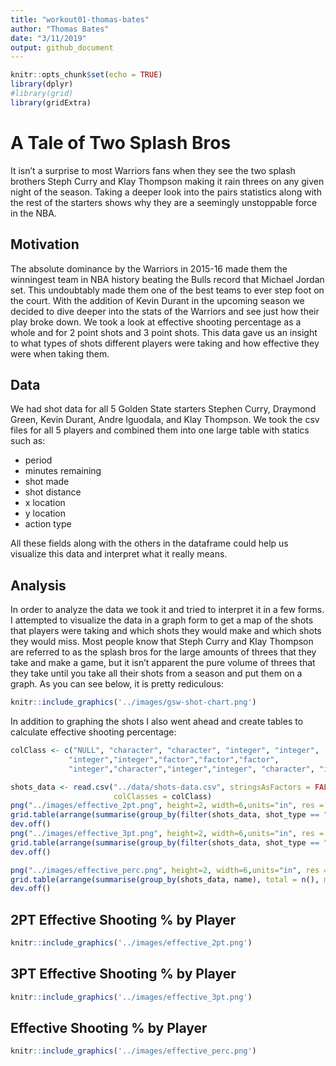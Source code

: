 ```yaml
---
title: "workout01-thomas-bates"
author: "Thomas Bates"
date: "3/11/2019"
output: github_document
---
```

```r
knitr::opts_chunk$set(echo = TRUE)
library(dplyr)
#library(grid)
library(gridExtra)
```
# A Tale of Two Splash Bros 

It isn't a surprise to most Warriors fans when they see the two splash brothers Steph Curry and Klay Thompson making it rain threes on any given night of the season. Taking a deeper look into the pairs statistics along with the rest of the starters shows why they are a seemingly unstoppable force in the NBA. 

## Motivation

The absolute dominance by the Warriors in 2015-16 made them the winningest team in NBA history beating the Bulls record that Michael Jordan set. This undoubtably made them one of the best teams to ever step foot on the court. With the addition of Kevin Durant in the upcoming season we decided to dive deeper into the stats of the Warriors and see just how their play broke down. We took a look at effective shooting percentage as a whole and for 2 point shots and 3 point shots. This data gave us an insight to what types of shots different players were taking and how effective they were when taking them. 

## Data

We had shot data for all 5 Golden State starters Stephen Curry, Draymond Green, Kevin Durant, Andre Iguodala, and Klay Thompson. We took the csv files for all 5 players and combined them into one large table with statics such as: 

* period 
* minutes remaining 
* shot made 
* shot distance
* x location
* y location
* action type

All these fields along with the others in the dataframe could help us visualize this data and interpret what it really means. 

## Analysis 

In order to analyze the data we took it and tried to interpret it in a few forms. I attempted to visualize the data in a graph form to get a map of the shots that players were taking and which shots they would make and which shots they would miss. Most people know that Steph Curry and Klay Thompson are referred to as the splash bros for the large amounts of threes that they take and make a game, but it isn't apparent the pure volume of threes that they take until you take all their shots from a season and put them on a graph. As you can see below, it is pretty rediculous: 
```r
knitr::include_graphics('../images/gsw-shot-chart.png')
```

In addition to graphing the shots I also went ahead and create tables to calculate effective shooting percentage:
```r
colClass <- c("NULL", "character", "character", "integer", "integer",
             "integer","integer","factor","factor","factor",
             "integer","character","integer","integer", "character", "integer")

shots_data <- read.csv("../data/shots-data.csv", stringsAsFactors = FALSE, 
                       colClasses = colClass)
png("../images/effective_2pt.png", height=2, width=6,units="in", res = 400)
grid.table(arrange(summarise(group_by(filter(shots_data, shot_type == "2PT Field Goal"), name), total = n(), made = sum(shot_made_flag == "shot_yes"), effective_2pt = (made/total)*100), desc(effective_2pt)))
dev.off()
png("../images/effective_3pt.png", height=2, width=6,units="in", res = 400)
grid.table(arrange(summarise(group_by(filter(shots_data, shot_type == "3PT Field Goal"), name), total = n(), made = sum(shot_made_flag == "shot_yes"), effective_3pt = (made/total)*100), desc(effective_3pt)))
dev.off()

png("../images/effective_perc.png", height=2, width=6,units="in", res = 400)
grid.table(arrange(summarise(group_by(shots_data, name), total = n(), made = sum(shot_made_flag == "shot_yes"), effective_perc = (made/total)*100), desc(effective_perc)))
dev.off()
```
## 2PT Effective Shooting % by Player
```r
knitr::include_graphics('../images/effective_2pt.png')
```

## 3PT Effective Shooting % by Player
```r
knitr::include_graphics('../images/effective_3pt.png')
```

## Effective Shooting % by Player
```r
knitr::include_graphics('../images/effective_perc.png')
```

